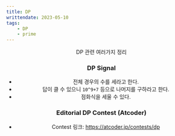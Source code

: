 ```yaml
---
title: DP
writtendate: 2023-05-10
tags:
    - DP
    - prime
---
```


<Header />

DP 관련 여러가지 정리


### DP Signal

- 전체 경우의 수를 세라고 한다. 
- 답이 클 수 있으니 `10^9+7` 등으로 나머지를 구하라고 한다.
- 점화식을 세울 수 있다.


### Editorial DP Contest (Atcoder)

- Contest 링크: https://atcoder.jp/contests/dp

<TagList />
<Comment />
